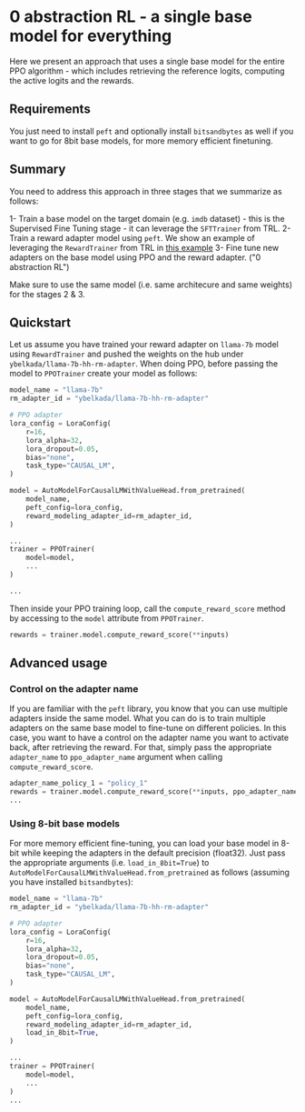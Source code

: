 # 0 abstraction RL - a single base model for everything

Here we present an approach that uses a single base model for the entire PPO algorithm - which includes retrieving the reference logits, computing the active logits and the rewards.

## Requirements

You just need to install `peft` and optionally install `bitsandbytes` as well if you want to go for 8bit base models, for more memory efficient finetuning.

## Summary

You need to address this approach in three stages that we summarize as follows:

1- Train a base model on the target domain (e.g. `imdb` dataset) - this is the Supervised Fine Tuning stage - it can leverage the `SFTTrainer` from TRL.
2- Train a reward adapter model using `peft`. We show an example of leveraging the `RewardTrainer` from TRL in [this example](TODO)
3- Fine tune new adapters on the base model using PPO and the reward adapter. ("0 abstraction RL")

Make sure to use the same model (i.e. same architecure and same weights) for the stages 2 & 3. 

## Quickstart

Let us assume you have trained your reward adapter on `llama-7b` model using `RewardTrainer` and pushed the weights on the hub under `ybelkada/llama-7b-hh-rm-adapter`. 
When doing PPO, before passing the model to `PPOTrainer` create your model as follows:

```python
model_name = "llama-7b"
rm_adapter_id = "ybelkada/llama-7b-hh-rm-adapter"

# PPO adapter
lora_config = LoraConfig(
    r=16,
    lora_alpha=32,
    lora_dropout=0.05,
    bias="none",
    task_type="CAUSAL_LM",
)

model = AutoModelForCausalLMWithValueHead.from_pretrained(
    model_name,
    peft_config=lora_config,
    reward_modeling_adapter_id=rm_adapter_id,
)

...
trainer = PPOTrainer(
    model=model,
    ...
)

...
```
Then inside your PPO training loop, call the `compute_reward_score` method by accessing to the `model` attribute from `PPOTrainer`.

```python
rewards = trainer.model.compute_reward_score(**inputs)
```

## Advanced usage

### Control on the adapter name 

If you are familiar with the `peft` library, you know that you can use multiple adapters inside the same model. What you can do is to train multiple adapters on the same base model to fine-tune on different policies. 
In this case, you want to have a control on the adapter name you want to activate back, after retrieving the reward. For that, simply pass the appropriate `adapter_name` to `ppo_adapter_name` argument when calling `compute_reward_score`.

```python
adapter_name_policy_1 = "policy_1"
rewards = trainer.model.compute_reward_score(**inputs, ppo_adapter_name=adapter_name_policy_1)
...
```

### Using 8-bit base models

For more memory efficient fine-tuning, you can load your base model in 8-bit while keeping the adapters in the default precision (float32).
Just pass the appropriate arguments (i.e. `load_in_8bit=True`) to `AutoModelForCausalLMWithValueHead.from_pretrained` as follows (assuming you have installed `bitsandbytes`):
```python
model_name = "llama-7b"
rm_adapter_id = "ybelkada/llama-7b-hh-rm-adapter"

# PPO adapter
lora_config = LoraConfig(
    r=16,
    lora_alpha=32,
    lora_dropout=0.05,
    bias="none",
    task_type="CAUSAL_LM",
)

model = AutoModelForCausalLMWithValueHead.from_pretrained(
    model_name,
    peft_config=lora_config,
    reward_modeling_adapter_id=rm_adapter_id,
    load_in_8bit=True,
)

...
trainer = PPOTrainer(
    model=model,
    ...
)
...
```